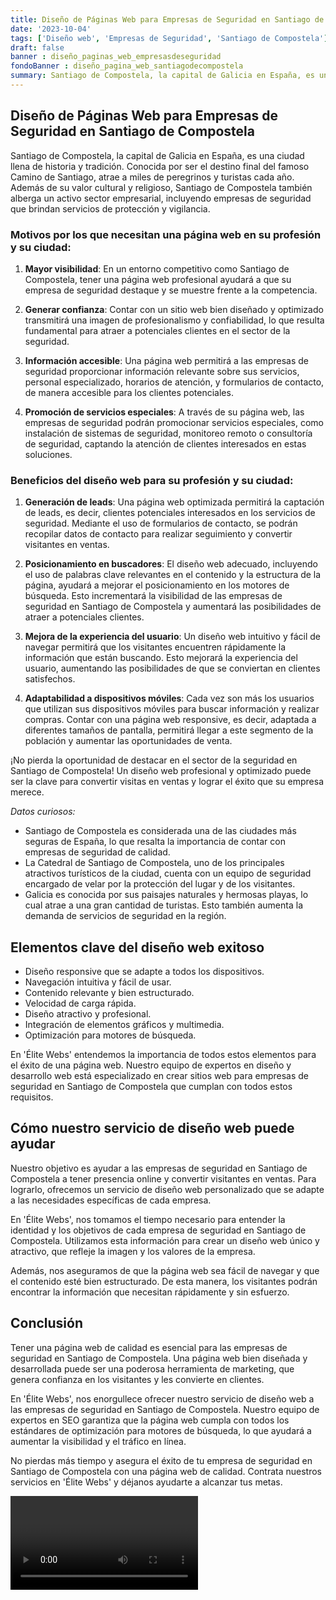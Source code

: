```yaml
---
title: Diseño de Páginas Web para Empresas de Seguridad en Santiago de Compostela
date: '2023-10-04'
tags: ['Diseño web', 'Empresas de Seguridad', 'Santiago de Compostela']
draft: false
banner : diseño_paginas_web_empresasdeseguridad
fondoBanner : diseño_pagina_web_santiagodecompostela
summary: Santiago de Compostela, la capital de Galicia en España, es una ciudad llena de historia y tradición. Conocida por ser el destino final del famoso Camino de Santiago, atrae a miles de peregrinos y turistas cada año. Además de su valor cultural y religioso, Santiago de Compostela también alberga un activo sector empresarial, incluyendo empresas de seguridad que brindan servicios de protección y vigilancia.
---
```


## Diseño de Páginas Web para Empresas de Seguridad en Santiago de Compostela

Santiago de Compostela, la capital de Galicia en España, es una ciudad llena de historia y tradición. Conocida por ser el destino final del famoso Camino de Santiago, atrae a miles de peregrinos y turistas cada año. Además de su valor cultural y religioso, Santiago de Compostela también alberga un activo sector empresarial, incluyendo empresas de seguridad que brindan servicios de protección y vigilancia.

### Motivos por los que necesitan una página web en su profesión y su ciudad:

1. **Mayor visibilidad**: En un entorno competitivo como Santiago de Compostela, tener una página web profesional ayudará a que su empresa de seguridad destaque y se muestre frente a la competencia.

2. **Generar confianza**: Contar con un sitio web bien diseñado y optimizado transmitirá una imagen de profesionalismo y confiabilidad, lo que resulta fundamental para atraer a potenciales clientes en el sector de la seguridad.

3. **Información accesible**: Una página web permitirá a las empresas de seguridad proporcionar información relevante sobre sus servicios, personal especializado, horarios de atención, y formularios de contacto, de manera accesible para los clientes potenciales.

4. **Promoción de servicios especiales**: A través de su página web, las empresas de seguridad podrán promocionar servicios especiales, como instalación de sistemas de seguridad, monitoreo remoto o consultoría de seguridad, captando la atención de clientes interesados en estas soluciones.

### Beneficios del diseño web para su profesión y su ciudad:

1. **Generación de leads**: Una página web optimizada permitirá la captación de leads, es decir, clientes potenciales interesados en los servicios de seguridad. Mediante el uso de formularios de contacto, se podrán recopilar datos de contacto para realizar seguimiento y convertir visitantes en ventas.

2. **Posicionamiento en buscadores**: El diseño web adecuado, incluyendo el uso de palabras clave relevantes en el contenido y la estructura de la página, ayudará a mejorar el posicionamiento en los motores de búsqueda. Esto incrementará la visibilidad de las empresas de seguridad en Santiago de Compostela y aumentará las posibilidades de atraer a potenciales clientes.

3. **Mejora de la experiencia del usuario**: Un diseño web intuitivo y fácil de navegar permitirá que los visitantes encuentren rápidamente la información que están buscando. Esto mejorará la experiencia del usuario, aumentando las posibilidades de que se conviertan en clientes satisfechos.

4. **Adaptabilidad a dispositivos móviles**: Cada vez son más los usuarios que utilizan sus dispositivos móviles para buscar información y realizar compras. Contar con una página web responsive, es decir, adaptada a diferentes tamaños de pantalla, permitirá llegar a este segmento de la población y aumentar las oportunidades de venta.

¡No pierda la oportunidad de destacar en el sector de la seguridad en Santiago de Compostela! Un diseño web profesional y optimizado puede ser la clave para convertir visitas en ventas y lograr el éxito que su empresa merece.

*Datos curiosos:*
- Santiago de Compostela es considerada una de las ciudades más seguras de España, lo que resalta la importancia de contar con empresas de seguridad de calidad.
- La Catedral de Santiago de Compostela, uno de los principales atractivos turísticos de la ciudad, cuenta con un equipo de seguridad encargado de velar por la protección del lugar y de los visitantes.
- Galicia es conocida por sus paisajes naturales y hermosas playas, lo cual atrae a una gran cantidad de turistas. Esto también aumenta la demanda de servicios de seguridad en la región.

<GifSeo />

<Cta />

## Elementos clave del diseño web exitoso

- Diseño responsive que se adapte a todos los dispositivos.
- Navegación intuitiva y fácil de usar.
- Contenido relevante y bien estructurado.
- Velocidad de carga rápida.
- Diseño atractivo y profesional.
- Integración de elementos gráficos y multimedia.
- Optimización para motores de búsqueda.

En 'Élite Webs' entendemos la importancia de todos estos elementos para el éxito de una página web. Nuestro equipo de expertos en diseño y desarrollo web está especializado en crear sitios web para empresas de seguridad en Santiago de Compostela que cumplan con todos estos requisitos.

## Cómo nuestro servicio de diseño web puede ayudar

Nuestro objetivo es ayudar a las empresas de seguridad en Santiago de Compostela a tener presencia online y convertir visitantes en ventas. Para lograrlo, ofrecemos un servicio de diseño web personalizado que se adapte a las necesidades específicas de cada empresa.

En 'Élite Webs', nos tomamos el tiempo necesario para entender la identidad y los objetivos de cada empresa de seguridad en Santiago de Compostela. Utilizamos esta información para crear un diseño web único y atractivo, que refleje la imagen y los valores de la empresa.

Además, nos aseguramos de que la página web sea fácil de navegar y que el contenido esté bien estructurado. De esta manera, los visitantes podrán encontrar la información que necesitan rápidamente y sin esfuerzo.

## Conclusión

Tener una página web de calidad es esencial para las empresas de seguridad en Santiago de Compostela. Una página web bien diseñada y desarrollada puede ser una poderosa herramienta de marketing, que genera confianza en los visitantes y les convierte en clientes.

En 'Élite Webs', nos enorgullece ofrecer nuestro servicio de diseño web a las empresas de seguridad en Santiago de Compostela. Nuestro equipo de expertos en SEO garantiza que la página web cumpla con todos los estándares de optimización para motores de búsqueda, lo que ayudará a aumentar la visibilidad y el tráfico en línea.

No pierdas más tiempo y asegura el éxito de tu empresa de seguridad en Santiago de Compostela con una página web de calidad. Contrata nuestros servicios en 'Élite Webs' y déjanos ayudarte a alcanzar tus metas.

<Video />

<CtaBot job='Empresas de Seguridad' city='Santiago de Compostela'/>

<Gmaps query='Santiago de Compostela+españa+maps' />